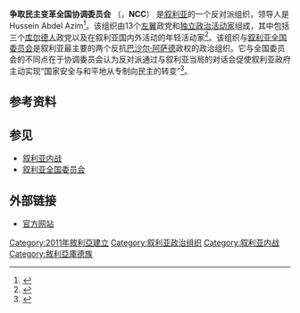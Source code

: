 {{Infobox organization
|name = 争取民主变革全国协调委员会<br><small>''هيئة التنسيق الوطنية''</small>
|image = 
|image_border =
|size = 150px
|alt = File:Flag of Syria.svg Logo - of the National Council of Syria
|map = 
|msize = 
|malt = 
|mcaption = 
|abbreviation = NCC
|motto =
|coords = 
|formation = 2011年
|extinction = 
|type = 
|status = 
|purpose = 反抗[[巴沙尔·阿萨德|巴沙尔·阿萨德]]政权，争取民主
|headquarters = {{flag|Syria}}[[大马士革|大马士革]]
|location = 
|region_served = [[叙利亚|叙利亚]]
|membership = 
|leader_title = 主席
|leader_name = Hussein Abdel Azim
|leader_title2 = 
|leader_name2 = 
|main_organ = 
|parent_organization = [[叙利亚反对派|叙利亚反对派]]
|affiliations =
|num_staff = 
|num_volunteers = 
|budget =
|website = 
|remarks =
}}

'''争取民主变革全国协调委员会''' （{{lang-ar|هيئة التنسيق الوطنية لقوى التغيير الديمقراطي السورية}}，'''NCC'''） 是[[叙利亚|叙利亚]]的一个反对派组织，领导人是Hussein Abdel Azim<ref>{{cite news|url=http://supportkurds.org/news/national-coordinating-body-for-democratic-change-names-executive-committee_syrian-opposition-must-avoid-splits/|title=National Coordinating Body for Democratic Change names Executive Committee_Syrian opposition must avoid splits|publisher=supportkurds.org|date=11 October 2011|accessdate=13 November 2011|archive-date=2016-04-06|archive-url=https://web.archive.org/web/20160406122018/http://supportkurds.org/news/national-coordinating-body-for-democratic-change-names-executive-committee_syrian-opposition-must-avoid-splits/|dead-url=no}}</ref>。该组织由13个[[左翼|左翼]]政党和[[独立人士|独立政治活动家]]组成，其中包括三个[[库尔德人|库尔德人]]政党以及在叙利亚国内外活动的年轻活动家<ref>{{cite news|url=http://mideast.foreignpolicy.com/posts/2011/11/02/meet_syrias_opposition|title=Meet Syria's Opposition|publisher=Foreign Policy|date=1 November 2011|accessdate=13 November 2011|archive-date=2013-10-20|archive-url=https://web.archive.org/web/20131020182057/http://mideast.foreignpolicy.com/posts/2011/11/02/meet_syrias_opposition|dead-url=no}}</ref>。该组织与[[叙利亚全国委员会|叙利亚全国委员会]]是叙利亚最主要的两个反抗[[巴沙尔·阿萨德|巴沙尔·阿萨德]]政权的政治组织。它与全国委员会的不同点在于协调委员会认为反对派通过与叙利亚当局的对话会促使叙利亚政府主动实现“国家安全与和平地从专制向民主的转变”<ref>{{cite news|url=http://english.al-akhbar.com/content/syrian-opposition-still-weak-and-divided|title=Syrian Opposition Still Weak and Divided|publisher=Al Akhbar|date=18 October 2011|accessdate=13 November 2011|archive-url=https://web.archive.org/web/20120407125531/http://english.al-akhbar.com/content/syrian-opposition-still-weak-and-divided|archive-date=2012-04-07|dead-url=yes}}</ref>。

==参考资料==
{{reflist}}

==参见==
*[[叙利亚内战|叙利亚内战]]
*[[叙利亚全国委员会|叙利亚全国委员会]]

==外部链接==
*[https://web.archive.org/web/20111222215545/http://www.ncsyria.com/ 官方网站]

{{庫德人組織}}
{{庫德斯坦}}

[[Category:2011年敘利亞建立|Category:2011年敘利亞建立]]
[[Category:叙利亚政治组织|Category:叙利亚政治组织]]
[[Category:叙利亚内战|Category:叙利亚内战]]
[[Category:敘利亞庫德族|Category:敘利亞庫德族]]